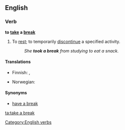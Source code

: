 ==English==

===Verb===
'''to [[take]] a [[break]]'''

# To [[rest]]; to temporarily [[discontinue]] a specified activity.
#:''She '''took a break''' from studying to eat a snack.''

====Translations====
{{trans-top}}
* Finnish: {{t+|fi|huilata}}, {{t-|fi|huilia}}
{{trans-mid}}
* Norwegian: {{t|no|ta en pause}}
{{trans-bottom}}

====Synonyms====
*[[have a break]]
[[Category:English verbs]]

[[ta:take a break]]